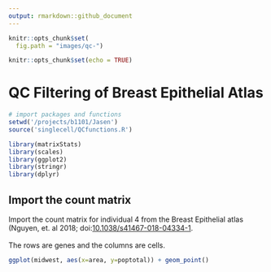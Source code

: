 ```yaml
---
output: rmarkdown::github_document
---
```


```r
knitr::opts_chunk$set(
  fig.path = "images/qc-")

knitr::opts_chunk$set(echo = TRUE)
```

# QC Filtering of Breast Epithelial Atlas
```r
# import packages and functions
setwd('/projects/b1101/Jasen')
source('singlecell/QCfunctions.R')

library(matrixStats)
library(scales)
library(ggplot2)
library(stringr)
library(dplyr)
```

## Import the count matrix
Import the count matrix for individual 4 from the Breast Epithelial atlas (Nguyen, et. al 2018; doi:[10.1038/s41467-018-04334-1](https://www.nature.com/articles/s41467-018-04334-1). <br /> <br /> The rows are genes and the columns are cells.
```r
ggplot(midwest, aes(x=area, y=poptotal)) + geom_point()
```
